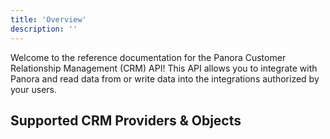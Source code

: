 ```yaml
---
title: 'Overview'
description: ''
---
```


Welcome to the reference documentation for the Panora Customer Relationship Management (CRM) API! This API allows you to integrate with Panora and read data from or write data into the integrations authorized by your users.

## Supported CRM Providers & Objects
<crmCatalog />